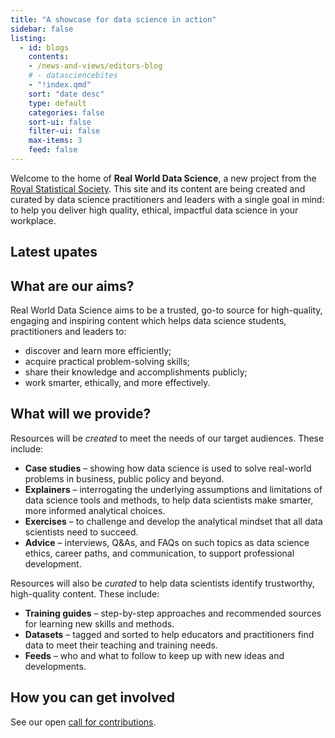 ```yaml
---
title: "A showcase for data science in action"
sidebar: false
listing:
  - id: blogs
    contents: 
    - /news-and-views/editors-blog
    # - datasciencebites
    - "!index.qmd"
    sort: "date desc"
    type: default
    categories: false
    sort-ui: false
    filter-ui: false
    max-items: 3
    feed: false
---
```


Welcome to the home of **Real World Data Science**, a new project from the [Royal Statistical Society](https://rss.org.uk/). This site and its content are being created and curated by data science practitioners and leaders with a single goal in mind: to help you deliver high quality, ethical, impactful data science in your workplace.

::: {.callout-note appearance="simple" collapse="false"}
## Latest upates 

::: {#blogs}
::: 

:::

## What are our aims?
Real World Data Science aims to be a trusted, go-to source for high-quality, engaging and inspiring content which helps data science students, practitioners and leaders to: 

* discover and learn more efficiently;  
* acquire practical problem-solving skills;  
* share their knowledge and accomplishments publicly;  
* work smarter, ethically, and more effectively.  

## What will we provide?
Resources will be *created* to meet the needs of our target audiences. These include: 

* **Case studies** – showing how data science is used to solve real-world problems in business, public policy and beyond. 
* **Explainers** – interrogating the underlying assumptions and limitations of data science tools and methods, to help data scientists make smarter, more informed analytical choices.
* **Exercises** – to challenge and develop the analytical mindset that all data scientists need to succeed.    
* **Advice** – interviews, Q&As, and FAQs on such topics as data science ethics, career paths, and communication, to support professional development. 

Resources will also be *curated* to help data scientists identify trustworthy, high-quality content. These include: 

* **Training guides** – step-by-step approaches and recommended sources for learning new skills and methods. 
* **Datasets** – tagged and sorted to help educators and practitioners find data to meet their teaching and training needs. 
* **Feeds** – who and what to follow to keep up with new ideas and developments.

## How you can get involved
See our open [call for contributions](contributor-docs/call-for-contributions.qmd).